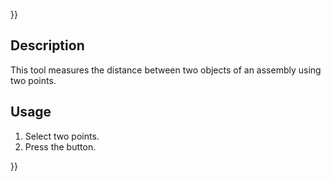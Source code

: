 {{UnfinishedDocu{{#translation:}}}}
<languages/>
<translate>

<!--T:1-->
{{Docnav
|
|[[Assembly3_MeasurePointLine|Measure point to line]]
|[[Assembly3_Workbench|Assembly3]]
|
|IconR=Assembly_MeasurePointLineDistance.svg
|IconC=Assembly3_workbench_icon.svg
}}

<!--T:2-->
{{GuiCommand
|Name=Assembly3 MeasurePoints
|Icon=Assembly_MeasurePointDistance.svg
|Workbenches=[[Assembly3_Workbench|Assembly3]]
}}

== Description == <!--T:3-->

<!--T:4-->
This tool measures the distance between two objects of an assembly using two points.

== Usage == <!--T:5--> 

<!--T:6-->
# Select two points.
# Press the {{Button|[[Image:Assembly_MeasurePointDistance.svg|16px]] [[Assembly3_MeasurePoints|Measure point to point]]}} button.


<!--T:7-->
{{Docnav
|
|[[Assembly3_MeasurePointLine|Measure point to line]]
|[[Assembly3_Workbench|Assembly3]]
|
|IconR=Assembly_MeasurePointLineDistance.svg
|IconC=Assembly3_workbench_icon.svg
}}

</translate>
{{Userdocnavi{{#translation:}}}}